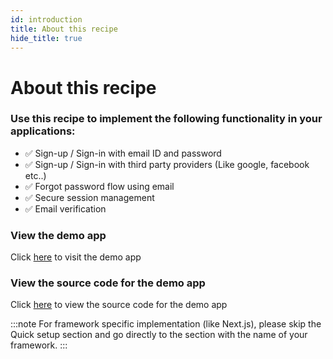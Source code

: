 ```yaml
---
id: introduction
title: About this recipe
hide_title: true
---
```


# About this recipe
### Use this recipe to implement the following functionality in your applications:
- ✅ Sign-up / Sign-in with email ID and password
- ✅ Sign-up / Sign-in with third party providers (Like google, facebook etc..)
- ✅ Forgot password flow using email
- ✅ Secure session management
- ✅ Email verification

### View the demo app
Click [here](https://thirdpartyemailpassword.demo.supertokens.io/) to visit the demo app

### View the source code for the demo app 
Click [here](https://github.com/supertokens/supertokens-demo-react/tree/thirdpartyemailpassword) to view the source code for the demo app

:::note
For framework specific implementation (like Next.js), please skip the Quick setup section and go directly to the section with the name of your framework.
:::

